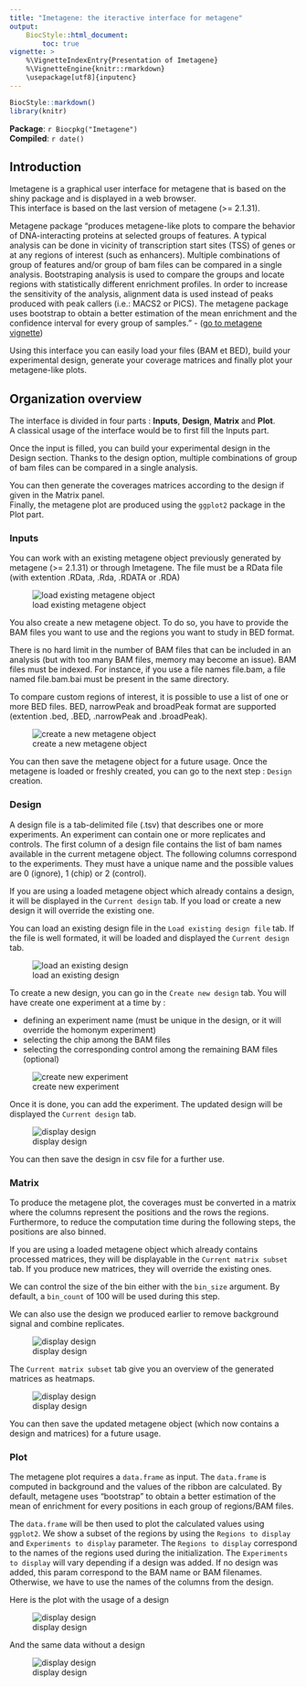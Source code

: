 ```yaml
---
title: "Imetagene: the iteractive interface for metagene"
output:
    BiocStyle::html_document:
        toc: true
vignette: >
    %\VignetteIndexEntry{Presentation of Imetagene}
    %\VignetteEngine{knitr::rmarkdown}
    \usepackage[utf8]{inputenc}
---
```



```r
BiocStyle::markdown()
library(knitr)
```

**Package**: `r Biocpkg("Imetagene")`<br />
**Compiled**: `r date()`<br />

## Introduction
Imetagene is a graphical user interface for metagene that is based on the shiny 
package and is displayed in a web browser. <br/>
This interface is based on the last version of metagene (>= 2.1.31). <br/>

Metagene package "produces metagene-like plots to compare the behavior of
DNA-interacting proteins at selected groups of features. A typical analysis
can be done in vicinity of transcription start sites (TSS) of genes or at any
regions of interest (such as enhancers). Multiple combinations of group of
features and/or group of bam files can be compared in a single analysis.
Bootstraping analysis is used to compare the groups and locate regions with
statistically different enrichment profiles. In order to increase the
sensitivity of the analysis, alignment data is used instead of peaks produced
with peak callers (i.e.: MACS2 or PICS). The metagene package uses bootstrap
to obtain a better estimation of the mean enrichment and the confidence
interval for every group of samples." - 
(<a href="http://bioconductor.org/packages/release/bioc/vignettes/metagene/inst/doc/metagene.html">go to metagene vignette</a>)

Using this interface you can easily load your files (BAM et BED), 
build your experimental design, generate your coverage matrices and finally plot 
your metagene-like plots.<br />

## Organization overview
The interface is divided in four parts : **Inputs**, **Design**, **Matrix** and 
**Plot**. <br />
A classical usage of the interface would be to first fill the Inputs part.

Once the input is filled, you can build your experimental design in the 
Design section. Thanks to the design option, multiple combinations of group of 
bam files can be compared in a single analysis.

You can then generate the coverages matrices according to the design if given in
the Matrix panel. <br />
Finally, the metagene plot are produced using the `ggplot2` package in the Plot 
part.

### Inputs
You can work with an existing metagene object previously generated by metagene 
(>= 2.1.31) or through Imetagene. The file must be a RData file (with extention 
.RData, .Rda, .RDATA or .RDA)<br />

![load existing metagene object](figures/input1.png)

You also create a new metagene object. To do so, you have to provide the BAM 
files you want to use and the regions you want to study in BED format.

There is no hard limit in the number of BAM files that can be included in an 
analysis (but with too many BAM files, memory may become an issue). 
BAM files must be indexed. For instance, if you use a file names file.bam, 
a file named file.bam.bai must be present in the same directory.

To compare custom regions of interest, it is possible to use a list of one or 
more BED files. BED, narrowPeak and broadPeak format are supported 
(extention .bed, .BED, .narrowPeak and .broadPeak).

![create a new metagene object](figures/input2.png)

You can then save the metagene object for a future usage.
Once the metagene is loaded or freshly created, you can go to the next step : 
`Design` creation.

### Design

A design file is a tab-delimited file (.tsv) that describes one or more 
experiments. An experiment can contain one or more replicates and controls. 
The first column of a design file contains the list of bam names available in 
the current metagene object. The following columns correspond to the 
experiments. They must have a unique name and the possible values are 
0 (ignore), 1 (chip) or 2 (control).

If you are using a loaded metagene object which already contains a design, 
it will be displayed in the `Current design` tab. If you load or create a new 
design it will override the existing one.

You can load an existing design file in the `Load existing design file` tab. 
If the file is well formated, it will be loaded and displayed the 
`Current design` tab. <br/>

![load an existing design](figures/design1.png)

To create a new design, you can go in the `Create new design` tab. You will have 
create one experiment at a time by :

* defining an experiment name (must be unique in the design, or it will override
the homonym experiment)
* selecting the chip among the BAM files
* selecting the corresponding control among the remaining BAM files (optional)

![create new experiment](figures/design2.png)

Once it is done, you can add the experiment. The updated design will be 
displayed the `Current design` tab.

![display design](figures/design3.png)

You can then save the design in csv file for a further use.

### Matrix
To produce the metagene plot, the coverages must be converted in a matrix where
the columns represent the positions and the rows the regions. Furthermore, to
reduce the computation time during the following steps, the positions are also
binned.

If you are using a loaded metagene object which already contains processed 
matrices, they will be displayable in the `Current matrix subset` tab. 
If you produce new matrices, they will override the existing ones.

We can control the size of the bin either with the `bin_size` argument. 
By default, a `bin_count` of 100 will be used during this step.

We can also use the design we produced earlier to remove background signal and
combine replicates.

![display design](figures/matrix1.png)

The `Current matrix subset` tab give you an overview of the generated matrices 
as heatmaps.

![display design](figures/matrix2.png)

You can then save the updated metagene object (which now contains a design and 
matrices) for a future usage.


### Plot

The metagene plot requires a `data.frame` as input. The `data.frame` is computed 
in background and the values of the ribbon are calculated.
By default, metagene uses "bootstrap" to obtain a better estimation of the
mean of enrichment for every positions in each group of regions/BAM files.

The `data.frame` will be then used to plot the calculated
values using `ggplot2`. We show a subset of the regions by using the
`Regions to display` and `Experiments to display` parameter. 
The `Regions to display` correspond to the names of the regions used during the 
initialization. The `Experiments to display` will vary depending if a design was
added. If no design was added, this param correspond to the BAM name or BAM 
filenames. Otherwise, we have to use the names of the columns from the design.

Here is the plot with the usage of a design

![display design](figures/plot1.png)


And the same data without a design

![display design](figures/plot2.png)








